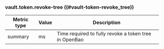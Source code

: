 ### vault.token.revoke-tree ((#vault-token-revoke_tree))

Metric type | Value | Description
----------- | ----- | -----------
summary     | ms    | Time required to fully revoke a token tree in OpenBao
